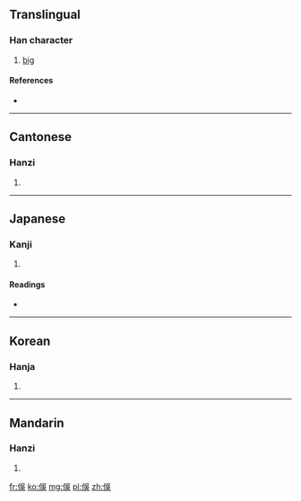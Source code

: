 {{also|俣}}
==Translingual==

===Han character===
{{Han char|rn=9|rad=人|as=07|sn=9|four=2623<sub>4</sub>|canj=人口女大 (ORVK)}}

# [[big]]

====References====
* {{Han ref|kx=0104.030|dkj=00662|dj=0220.030|hdz=10162.041|uh=4FC1|ud=20417|bh=CDE3|bd=52707}}

----

==Cantonese==

===Hanzi===
{{yue-hanzi|jyut=|y=yu5|sim=俣}}

# {{defn|Cantonese|sort=人07}}

----

==Japanese==

===Kanji===
{{ja-kanji|grade=|rs=人07}}

# {{defn|Japanese|sort=人07}}

====Readings====
* {{ja-readings|on=[[ぐ]] (gu)|kun=[[おおきい]] (ookii)}}

----

==Korean==

===Hanja===
{{ko-hanja|hangeul=[[우]]|rv=u|mr=u}}

# {{defn|Korean|sort=人07}}

----

==Mandarin==

===Hanzi===
{{cmn-hanzi|sim=俣|pin=[[yǔ]] ([[yu3]])|wg=yü<sup>3</sup>}}

# {{defn|Mandarin|sort=人07}}

[[fr:俁]]
[[ko:俁]]
[[mg:俁]]
[[pl:俁]]
[[zh:俁]]
